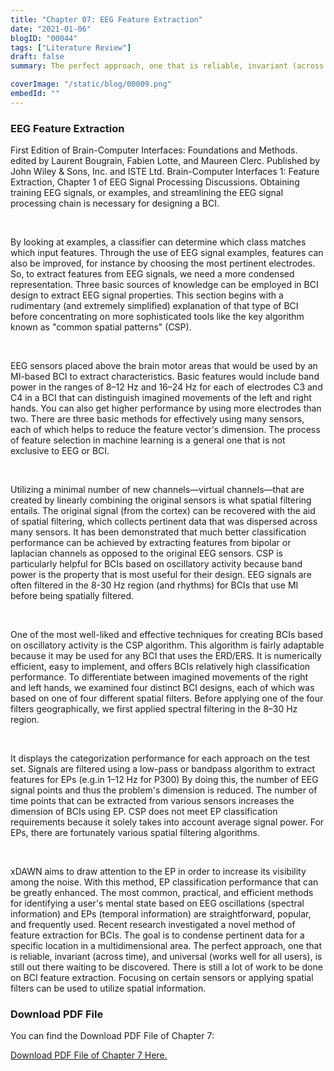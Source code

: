 ```yaml
---
title: "Chapter 07: EEG Feature Extraction"
date: "2021-01-06"
blogID: "00044"
tags: ["Literature Review"]
draft: false
summary: The perfect approach, one that is reliable, invariant (across time), and universal (works well for all users), is still out there waiting to be discovered. There is still a lot of work to be done on BCI feature extraction. Focusing on certain sensors or applying spatial filters can be used to utilize spatial information.

coverImage: "/static/blog/00009.png"
embedId: ""
---
```


### EEG Feature Extraction

First Edition of Brain-Computer Interfaces: Foundations and Methods. edited by Laurent Bougrain, Fabien Lotte, and Maureen Clerc. Published by John Wiley & Sons, Inc. and ISTE Ltd. Brain-Computer Interfaces 1: Feature Extraction, Chapter 1 of EEG Signal Processing Discussions. Obtaining training EEG signals, or examples, and streamlining the EEG signal processing chain is necessary for designing a BCI.

<br />

By looking at examples, a classifier can determine which class matches which input features. Through the use of EEG signal examples, features can also be improved, for instance by choosing the most pertinent electrodes. So, to extract features from EEG signals, we need a more condensed representation. Three basic sources of knowledge can be employed in BCI design to extract EEG signal properties. This section begins with a rudimentary (and extremely simplified) explanation of that type of BCI before concentrating on more sophisticated tools like the key algorithm known as "common spatial patterns" (CSP).

<br />

EEG sensors placed above the brain motor areas that would be used by an MI-based BCI to extract characteristics. Basic features would include band power in the ranges of 8–12 Hz and 16–24 Hz for each of electrodes C3 and C4 in a BCI that can distinguish imagined movements of the left and right hands. You can also get higher performance by using more electrodes than two. There are three basic methods for effectively using many sensors, each of which helps to reduce the feature vector's dimension. The process of feature selection in machine learning is a general one that is not exclusive to EEG or BCI.

<br />

Utilizing a minimal number of new channels—virtual channels—that are created by linearly combining the original sensors is what spatial filtering entails. The original signal (from the cortex) can be recovered with the aid of spatial filtering, which collects pertinent data that was dispersed across many sensors. It has been demonstrated that much better classification performance can be achieved by extracting features from bipolar or laplacian channels as opposed to the original EEG sensors. CSP is particularly helpful for BCIs based on oscillatory activity because band power is the property that is most useful for their design. EEG signals are often filtered in the 8-30 Hz region (and rhythms) for BCIs that use MI before being spatially filtered.

<br />

One of the most well-liked and effective techniques for creating BCIs based on oscillatory activity is the CSP algorithm. This algorithm is fairly adaptable because it may be used for any BCI that uses the ERD/ERS. It is numerically efficient, easy to implement, and offers BCIs relatively high classification performance. To differentiate between imagined movements of the right and left hands, we examined four distinct BCI designs, each of which was based on one of four different spatial filters. Before applying one of the four filters geographically, we first applied spectral filtering in the 8–30 Hz region.

<br />

It displays the categorization performance for each approach on the test set. Signals are filtered using a low-pass or bandpass algorithm to extract features for EPs (e.g.in 1–12 Hz for P300) By doing this, the number of EEG signal points and thus the problem's dimension is reduced. The number of time points that can be extracted from various sensors increases the dimension of BCIs using EP. CSP does not meet EP classification requirements because it solely takes into account average signal power. For EPs, there are fortunately various spatial filtering algorithms.

<br />

xDAWN aims to draw attention to the EP in order to increase its visibility among the noise. With this method, EP classification performance that can be greatly enhanced. The most common, practical, and efficient methods for identifying a user's mental state based on EEG oscillations (spectral information) and EPs (temporal information) are straightforward, popular, and frequently used. Recent research investigated a novel method of feature extraction for BCIs. The goal is to condense pertinent data for a specific location in a multidimensional area.
The perfect approach, one that is reliable, invariant (across time), and universal (works well for all users), is still out there waiting to be discovered. There is still a lot of work to be done on BCI feature extraction. Focusing on certain sensors or applying spatial filters can be used to utilize spatial information.

### Download PDF File

You can find the Download PDF File of Chapter 7:

<a href="/static/blog/00044_1.pdf" download>
  Download PDF File of Chapter 7 Here.
</a>
